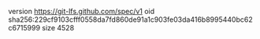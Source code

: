 version https://git-lfs.github.com/spec/v1
oid sha256:229cf9103cfff0558da7fd860de91a1c903fe03da416b8995440bc62c6715999
size 4528
